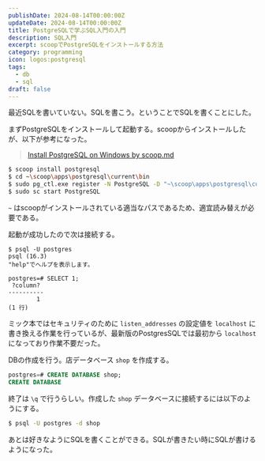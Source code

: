 ```yaml
---
publishDate: 2024-08-14T00:00:00Z
updateDate: 2024-08-14T00:00:00Z
title: PostgreSQLで学ぶSQL入門の入門
description: SQL入門
excerpt: scoopでPostgreSQLをインストールする方法
category: programming
icon: logos:postgresql
tags:
  - db
  - sql
draft: false
---
```


最近SQLを書いていない。SQLを書こう。ということでSQLを書くことにした。

まずPostgreSQLをインストールして起動する。scoopからインストールしたが、以下が参考になった。

> [Install PostgreSQL on Windows by scoop.md](https://gist.github.com/ergin/51bc961b77fcc73394a6c6ba7e54ba0a)

```bash
$ scoop install postgresql
$ cd ~\scoop\apps\postgresql\current\bin
$ sudo pg_ctl.exe register -N PostgreSQL -D "~\scoop\apps\postgresql\current\data" -S auto
$ sudo sc start PostgreSQL
```

`~` はscoopがインストールされている適当なパスであるため、適宜読み替えが必要である。

起動が成功したので次は接続する。

```
$ psql -U postgres
psql (16.3)
"help"でヘルプを表示します。

postgres=# SELECT 1;
 ?column?
----------
        1
(1 行)
```

ミック本ではセキュリティのために `listen_addresses` の設定値を `localhost` に書き換える作業を行っているが、最新版のPostgresSQLでは最初から `localhost` になっており作業不要だった。

DBの作成を行う。店データベース `shop` を作成する。

```sql
postgres=# CREATE DATABASE shop;
CREATE DATABASE
```

終了は `\q` で行うらしい。作成した `shop` データベースに接続するには以下のようにする。


```bash
$ psql -U postgres -d shop
```

あとは好きなようにSQLを書くことができる。SQLが書きたい時にSQLが書けるようになった。

